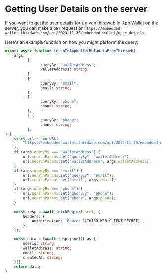 # Getting User Details on the server

If you want to get the user details for a given thirdweb In-App Wallet on the server, you can make a `GET` request on `https://embedded-wallet.thirdweb.com/api/2023-11-30/embedded-wallet/user-details`

Here's an example function on how you might perform the query:

```ts
export async function fetchInAppWalletMetadataFromThirdweb(
	args:
		| {
				queryBy: "walletAddress";
				walletAddress: string;
		  }
		| {
				queryBy: "email";
				email: string;
		  }
		| {
				queryBy: "phone";
				phone: string;
		  },
		  | {
				queryBy: "phone";
				phone: string;
		  },
) {
	const url = new URL(
		"https://embedded-wallet.thirdweb.com/api/2023-11-30/embedded-wallet/user-details",
	);
	if (args.queryBy === "walletAddress") {
		url.searchParams.set("queryBy", "walletAddress");
		url.searchParams.set("walletAddress", args.walletAddress);
	}
	if (args.queryBy === "email") {
		url.searchParams.set("queryBy", "email");
		url.searchParams.set("email", args.email);
	}
	if (args.queryBy === "phone") {
		url.searchParams.set("queryBy", "phone");
		url.searchParams.set("phone", args.phone);
	}

	const resp = await fetchReq(url.href, {
		headers: {
			Authorization: `Bearer ${THIRD_WEB_CLIENT_SECRET}`,
		},
	});

	const data = (await resp.json()) as {
		userId: string;
		walletAddress: string;
		email: string;
		createdAt: string;
	}[];
	return data;
}
```
